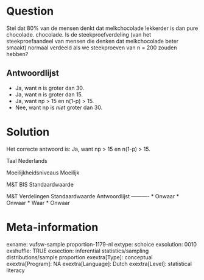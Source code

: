 Question
========
Stel dat 80% van de mensen denkt dat melkchocolade lekkerder is dan pure chocolade. chocolade. Is de steekproefverdeling (van het steekproefaandeel van mensen die denken dat melkchocolade beter smaakt) normaal verdeeld als we steekproeven van n = 200 zouden hebben?

Antwoordlijst
----------
* Ja, want n is groter dan 30.
* Ja, want n is groter dan 15.
* Ja, want np &gt; 15 en n(1-p) &gt; 15.
* Nee, want np is *niet* groter dan 30.

Solution
========

Het correcte antwoord is: Ja, want np &gt; 15 en n(1-p) &gt; 15.

Taal Nederlands

Moeilijkheidsniveaus Moeilijk

M&T BIS Standaardwaarde

M&T Verdelingen Standaardwaarde
Antwoordlijst
----------
* Onwaar
* Onwaar
* Waar
* Onwaar

Meta-information
================
exname: vufsw-sample proportion-1179-nl
extype: schoice
exsolution: 0010
exshuffle: TRUE
exsection: inferential statistics/sampling distributions/sample proportion
exextra[Type]: conceptual
exextra[Program]: NA
exextra[Language]: Dutch
exextra[Level]: statistical literacy

